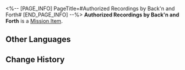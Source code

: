 <%-- [PAGE_INFO]
PageTitle=#Authorized Recordings by Back'n and Forth#
[END_PAGE_INFO] --%>
{{Item Infobox
|id          = 140315
|image       = Item Authorized Recordings by Back'n and Forth.png
|type        = Mission Item
|invCategory = Missions
|rarity      = 3
|effect      = 
|description = Recordings of Back'n and Forth's crosstalk routine. Can be played repeatedly.
}}
{{Description|''"I will be presenting a crosstalk segment today..."''<br />''"Since you can do it yourself, what am I here for."''}}
'''Authorized Recordings by Back'n and Forth''' is a [[Mission Item]].

==Other Languages==
{{Other Languages
|en   = Authorized Recordings by Back'n and Forth
|zhs  = 阿往阿来的授权录音
|zht  = 阿往阿來的授權錄音
|ja   = 往と来に使用許可をもらった録音
|ko   = 와리&가리의 허가를 받은 녹음
|es   = Grabaciones autorizadas de Deacá y Parallá
|fr   = Enregistrement autorisé par Al et Retour
|ru   = Запись Тяни и Толкая
|th   = บันทึกที่ได้รับอนุญาตจาก Back'n และ Forth
|vi   = Ghi Âm Forth Và Back'n Ủy Quyền
|de   = Aufnahme von Hins und Hers Auftritt
|id   = Rekaman yang Diotorisasi Oleh Dang & Dut
|pt   = Gravações Autorizadas de Vai e Volta
}}

==Change History==
{{Change History|1.3}}